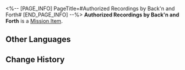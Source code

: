 <%-- [PAGE_INFO]
PageTitle=#Authorized Recordings by Back'n and Forth#
[END_PAGE_INFO] --%>
{{Item Infobox
|id          = 140315
|image       = Item Authorized Recordings by Back'n and Forth.png
|type        = Mission Item
|invCategory = Missions
|rarity      = 3
|effect      = 
|description = Recordings of Back'n and Forth's crosstalk routine. Can be played repeatedly.
}}
{{Description|''"I will be presenting a crosstalk segment today..."''<br />''"Since you can do it yourself, what am I here for."''}}
'''Authorized Recordings by Back'n and Forth''' is a [[Mission Item]].

==Other Languages==
{{Other Languages
|en   = Authorized Recordings by Back'n and Forth
|zhs  = 阿往阿来的授权录音
|zht  = 阿往阿來的授權錄音
|ja   = 往と来に使用許可をもらった録音
|ko   = 와리&가리의 허가를 받은 녹음
|es   = Grabaciones autorizadas de Deacá y Parallá
|fr   = Enregistrement autorisé par Al et Retour
|ru   = Запись Тяни и Толкая
|th   = บันทึกที่ได้รับอนุญาตจาก Back'n และ Forth
|vi   = Ghi Âm Forth Và Back'n Ủy Quyền
|de   = Aufnahme von Hins und Hers Auftritt
|id   = Rekaman yang Diotorisasi Oleh Dang & Dut
|pt   = Gravações Autorizadas de Vai e Volta
}}

==Change History==
{{Change History|1.3}}